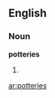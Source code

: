 {{also|Potteries}}
==English==

===Noun===
'''potteries'''

# {{plural of|pottery}}

[[ar:potteries]]